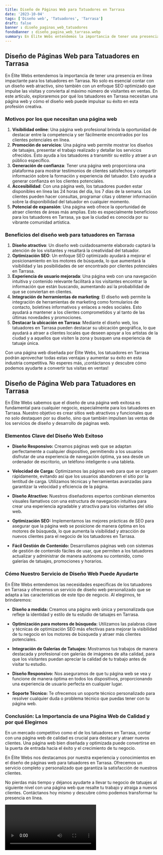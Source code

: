 ```yaml
---
title: Diseño de Páginas Web para Tatuadores en Tarrasa
date: '2023-10-04'
tags: ['Diseño web', 'Tatuadores', 'Tarrasa']
draft: false
banner : diseño_paginas_web_tatuadores
fondoBanner : diseño_pagina_web_tarrasa.webp
summary: En Élite Webs entendemos la importancia de tener una presencia en línea impactante para los tatuadores en Tarrasa. No solo es esencial contar con un diseño web atractivo, sino también con un enfoque SEO optimizado que impulse las visitas y convierta al máximo número de visitantes en ventas. En este artículo, exploraremos por qué los tatuadores en Tarrasa necesitan una página web y cómo el diseño web puede impulsar su éxito en esta profesión creativa.
---
```


## Diseño de Páginas Web para Tatuadores en Tarrasa

En Élite Webs entendemos la importancia de tener una presencia en línea impactante para los tatuadores en Tarrasa. No solo es esencial contar con un diseño web atractivo, sino también con un enfoque SEO optimizado que impulse las visitas y convierta al máximo número de visitantes en ventas. En este artículo, exploraremos por qué los tatuadores en Tarrasa necesitan una página web y cómo el diseño web puede impulsar su éxito en esta profesión creativa.

### Motivos por los que necesitan una página web

1. **Visibilidad online**: Una página web profesional brinda la oportunidad de destacar entre la competencia y ser fácilmente encontrados por los clientes potenciales en línea.
2. **Promoción de servicios**: Una página web permite mostrar los diseños de tatuajes, presentar el trabajo realizado y detallar los servicios ofrecidos. Esto ayuda a los tatuadores a transmitir su estilo y atraer a un público específico.
3. **Generación de confianza**: Tener una página web proporciona una plataforma para mostrar testimonios de clientes satisfechos y compartir información sobre la formación y experiencia del tatuador. Esto ayuda a generar confianza en los clientes potenciales.
4. **Accesibilidad**: Con una página web, los tatuadores pueden estar disponibles en línea las 24 horas del día, los 7 días de la semana. Los clientes pueden hacer consultas, programar citas y obtener información sobre la disponibilidad del tatuador en cualquier momento.
5. **Potencial de expansión**: Una página web ofrece la oportunidad de atraer clientes de áreas más amplias. Esto es especialmente beneficioso para los tatuadores en Tarrasa, ya que la ciudad es conocida por su vibrante comunidad artística.

### Beneficios del diseño web para tatuadores en Tarrasa

1. **Diseño atractivo**: Un diseño web cuidadosamente elaborado captará la atención de los visitantes y resaltará la creatividad del tatuador.
2. **Optimización SEO**: Un enfoque SEO optimizado ayudará a mejorar el posicionamiento en los motores de búsqueda, lo que aumentará la visibilidad y las posibilidades de ser encontrado por clientes potenciales en Tarrasa.
3. **Experiencia de usuario mejorada**: Una página web con una navegación intuitiva y contenido relevante facilitará a los visitantes encontrar la información que están buscando, aumentando así la probabilidad de que se conviertan en clientes.
4. **Integración de herramientas de marketing**: El diseño web permite la integración de herramientas de marketing como formularios de contacto, boletines informativos y enlaces a redes sociales. Esto ayudará a mantener a los clientes comprometidos y al tanto de las últimas novedades y promociones.
5. **Destacar la ubicación en Tarrasa**: Mediante el diseño web, los tatuadores en Tarrasa pueden destacar su ubicación geográfica, lo que ayudará a atraer a clientes locales que deseen apoyar a los artistas de la ciudad y a aquellos que visiten la zona y busquen una experiencia de tatuaje única.

Con una página web diseñada por Élite Webs, los tatuadores en Tarrasa podrán aprovechar todas estas ventajas y aumentar su éxito en esta industria competitiva. No esperes más, ¡contáctanos y descubre cómo podemos ayudarte a convertir tus visitas en ventas!

<GifSeo />

<Cta />

## Diseño de Página Web para Tatuadores en Tarrasa

En Élite Webs sabemos que el diseño de una página web exitosa es fundamental para cualquier negocio, especialmente para los tatuadores en Tarrasa. Nuestro objetivo es crear sitios web atractivos y funcionales que no solo destaquen por su diseño, sino que también impulsen las ventas de los servicios de diseño y desarrollo de páginas web.

### Elementos Clave del Diseño Web Exitoso

- **Diseño Responsivo:** Creamos páginas web que se adaptan perfectamente a cualquier dispositivo, permitiendo a los usuarios disfrutar de una experiencia de navegación óptima, ya sea desde un ordenador de escritorio, un teléfono inteligente o una tableta.

- **Velocidad de Carga:** Optimizamos las páginas web para que se carguen rápidamente, evitando así que los usuarios abandonen el sitio por la lentitud de carga. Utilizamos técnicas y herramientas avanzadas para garantizar la velocidad y eficiencia de la página.

- **Diseño Atractivo:** Nuestros diseñadores expertos combinan elementos visuales llamativos con una estructura de navegación intuitiva para crear una experiencia agradable y atractiva para los visitantes del sitio web.

- **Optimización SEO:** Implementamos las mejores prácticas de SEO para asegurar que la página web se posicione de manera óptima en los motores de búsqueda, lo que aumenta la visibilidad y atracción de nuevos clientes para el negocio de los tatuadores en Tarrasa.

- **Fácil Gestión de Contenido:** Desarrollamos páginas web con sistemas de gestión de contenido fáciles de usar, que permiten a los tatuadores actualizar y administrar de manera autónoma su contenido, como galerías de tatuajes, promociones y horarios.

### Cómo Nuestro Servicio de Diseño Web Puede Ayudarte

En Élite Webs entendemos las necesidades específicas de los tatuadores en Tarrasa y ofrecemos un servicio de diseño web personalizado que se adapta a las características de este tipo de negocio. Al elegirnos, te brindaremos:

- **Diseño a medida:** Creamos una página web única y personalizada que refleje la identidad y estilo de tu estudio de tatuajes en Tarrasa.

- **Optimización para motores de búsqueda:** Utilizamos las palabras clave y técnicas de optimización SEO más efectivas para mejorar la visibilidad de tu negocio en los motores de búsqueda y atraer más clientes potenciales.

- **Integración de Galerías de Tatuajes:** Mostramos tus trabajos de manera destacada y profesional con galerías de imágenes de alta calidad, para que los visitantes puedan apreciar la calidad de tu trabajo antes de visitar tu estudio.

- **Diseño Responsivo:** Nos aseguramos de que tu página web se vea y funcione de manera óptima en todos los dispositivos, proporcionando una experiencia de usuario perfecta en cualquier lugar.

- **Soporte Técnico:** Te ofrecemos un soporte técnico personalizado para resolver cualquier duda o problema técnico que puedas tener con tu página web.

### Conclusión: La Importancia de una Página Web de Calidad y por qué Elegirnos

En un mercado competitivo como el de los tatuadores en Tarrasa, contar con una página web de calidad es crucial para destacar y atraer nuevos clientes. Una página web bien diseñada y optimizada puede convertirse en la puerta de entrada hacia el éxito y el crecimiento de tu negocio.

En Élite Webs nos destacamos por nuestra experiencia y conocimientos en el diseño de páginas web para tatuadores en Tarrasa. Ofrecemos un servicio completo y personalizado que garantiza la satisfacción de nuestros clientes.

No pierdas más tiempo y déjanos ayudarte a llevar tu negocio de tatuajes al siguiente nivel con una página web que resalte tu trabajo y atraiga a nuevos clientes. Contáctanos hoy mismo y descubre cómo podemos transformar tu presencia en línea.

<Video />

<CtaBot job='Tatuadores' city='Tarrasa'/>

<Gmaps query='Tarrasa+españa+maps' />
